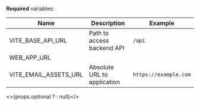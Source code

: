 **Required** variables:

| Name                  | Description                 | Example               |
| --------------------- | --------------------------- | --------------------- |
| VITE_BASE_API_URL     | Path to access backend API  | `/api`                |
| WEB_APP_URL           |                             |                       |
| VITE_EMAIL_ASSETS_URL | Absolute URL to application | `https://example.com` |


<>{props.optional ? <OptionalVars /> : null}</>
